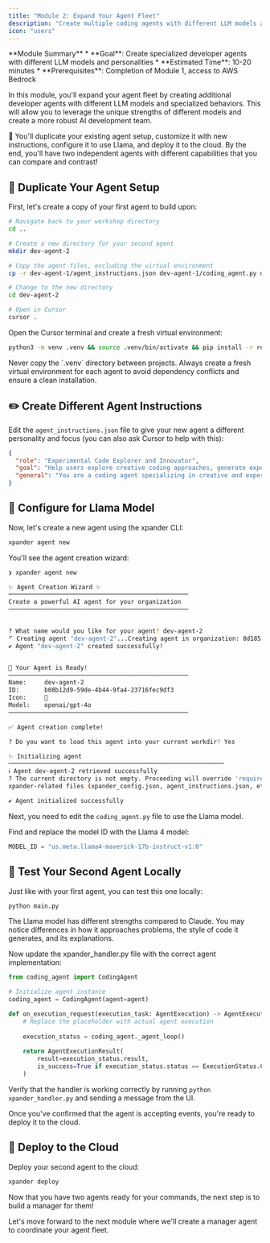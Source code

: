 ```yaml
---
title: "Module 2: Expand Your Agent Fleet"
description: "Create multiple coding agents with different LLM models and unique behaviors"
icon: "users"
---
```


<Note>
**Module Summary**
* **Goal**: Create specialized developer agents with different LLM models and personalities
* **Estimated Time**: 10-20 minutes
* **Prerequisites**: Completion of Module 1, access to AWS Bedrock
</Note>

In this module, you'll expand your agent fleet by creating additional developer agents with different LLM models and specialized behaviors. This will allow you to leverage the unique strengths of different models and create a more robust AI development team.

🚀 You'll duplicate your existing agent setup, customize it with new instructions, configure it to use Llama, and deploy it to the cloud. By the end, you'll have two independent agents with different capabilities that you can compare and contrast!

## 🔄 Duplicate Your Agent Setup

First, let's create a copy of your first agent to build upon:

```bash
# Navigate back to your workshop directory
cd ..

# Create a new directory for your second agent
mkdir dev-agent-2

# Copy the agent files, excluding the virtual environment
cp -r dev-agent-1/agent_instructions.json dev-agent-1/coding_agent.py dev-agent-1/main.py dev-agent-1/local_tools.py dev-agent-1/requirements.txt dev-agent-1/xpander_handler.py dev-agent-1/sandbox.py dev-agent-1/.env dev-agent-2/ 

# Change to the new directory
cd dev-agent-2

# Open in Cursor
cursor .
```

Open the Cursor terminal and create a fresh virtual environment:

```bash
python3 -m venv .venv && source .venv/bin/activate && pip install -r requirements.txt
```

<Warning>
  Never copy the `.venv` directory between projects. Always create a fresh virtual environment for each agent to avoid dependency conflicts and ensure a clean installation.
</Warning>

## ✏️ Create Different Agent Instructions

Edit the `agent_instructions.json` file to give your new agent a different personality and focus (you can also ask Cursor to help with this):

```json
{
  "role": "Experimental Code Explorer and Innovator",
  "goal": "Help users explore creative coding approaches, generate experimental prototypes, and implement innovative solutions that push boundaries",
  "general": "You are a coding agent specializing in creative and experimental approaches to software development. Follow these guidelines when assisting users:\n\n1. Ideation and Exploration:\n   - Suggest multiple possible approaches to problems\n   - Embrace experimental technologies and techniques\n   - Help users explore the bleeding edge of development\n\n2. Creative Implementation:\n   - Generate code that demonstrates novel approaches\n   - Balance innovation with practicality\n   - Provide clear explanations of experimental techniques\n\n3. Rapid Prototyping:\n   - Focus on quick, functional prototypes over perfect code\n   - Use modern frameworks and libraries that accelerate development\n   - Encourage iterative development and testing\n\n4. Risk Assessment:\n   - Clearly identify experimental features and their potential risks\n   - Suggest fallback approaches when appropriate\n   - Highlight areas where established patterns might be more suitable\n\n5. Learning Encouragement:\n   - Explain the rationale behind innovative approaches\n   - Point users to resources for emerging technologies\n   - Foster a mindset of curiosity and continuous learning\n\nAs an experimental coding agent, prioritize creativity and innovation while still delivering functional solutions."
}
```

## 🔧 Configure for Llama Model

Now, let's create a new agent using the xpander CLI:

```bash
xpander agent new
```

You'll see the agent creation wizard:

```bash
❯ xpander agent new

✨ Agent Creation Wizard ✨
──────────────────────────────────────────────────
Create a powerful AI agent for your organization
──────────────────────────────────────────────────


? What name would you like for your agent? dev-agent-2
⠋ Creating agent "dev-agent-2"...Creating agent in organization: 8d185373-8b24-47a7-8607-3e9036b968bb...
✔ Agent "dev-agent-2" created successfully!


🚀 Your Agent is Ready!
──────────────────────────────────────────────────
Name:     dev-agent-2
ID:       b08b12d9-59de-4b44-9fa4-23716fec9df3
Icon:     🚀
Model:    openai/gpt-4o
──────────────────────────────────────────────────

✅ Agent creation complete!

? Do you want to load this agent into your current workdir? Yes

✨ Initializing agent
────────────────────────────────────────────────────────────
ℹ Agent dev-agent-2 retrieved successfully
? The current directory is not empty. Proceeding will override 'requirements.txt' and add or update 
xpander-related files (xpander_config.json, agent_instructions.json, etc). Yes

✔ Agent initialized successfully
```

Next, you need to edit the `coding_agent.py` file to use the Llama model.

Find and replace the model ID with the Llama 4 model:

```python
MODEL_ID = "us.meta.llama4-maverick-17b-instruct-v1:0"
```

## 🧪 Test Your Second Agent Locally

Just like with your first agent, you can test this one locally:

```bash
python main.py
```

<Note>
  The Llama model has different strengths compared to Claude. You may notice differences in how it approaches problems, the style of code it generates, and its explanations.
</Note>

Now update the xpander_handler.py file with the correct agent implementation:

```python
from coding_agent import CodingAgent

# Initialize agent instance
coding_agent = CodingAgent(agent=agent)

def on_execution_request(execution_task: AgentExecution) -> AgentExecutionResult:
    # Replace the placeholder with actual agent execution
    
    execution_status = coding_agent._agent_loop()
    
    return AgentExecutionResult(
        result=execution_status.result,
        is_success=True if execution_status.status == ExecutionStatus.COMPLETED else False,
    )
```

Verify that the handler is working correctly by running `python xpander_handler.py` and sending a message from the UI. 

Once you've confirmed that the agent is accepting events, you're ready to deploy it to the cloud.

## 🚀 Deploy to the Cloud

Deploy your second agent to the cloud:

```bash
xpander deploy
```

Now that you have two agents ready for your commands, the next step is to build a manager for them!

Let's move forward to the next module where we'll create a manager agent to coordinate your agent fleet.